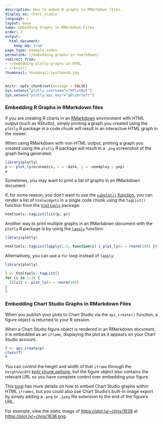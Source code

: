 ```yaml
---
description: How to embed R graphs in RMarkdown files.
display_as: chart_studio
language: r
layout: base
name: Embedding Graphs in RMarkdown Files
order: 3
output:
  html_document:
    keep_md: true
page_type: example_index
permalink: r/embedding-graphs-in-rmarkdown/
redirect_from:
- r/embedding-plotly-graphs-in-HTML
- r/knitr/
thumbnail: thumbnail/ipythonnb.jpg
---
```


```r
knitr::opts_chunk$set(message = FALSE)
Sys.setenv("plotly_username"="RPlotBot")
Sys.setenv("plotly_api_key"="q0lz6r5efr")
```
### Embedding R Graphs in RMarkdown files

If you are creating R charts in an [RMarkdown](http://rmarkdown.rstudio.com/) environment with HTML output (such as RStudio), simply printing a graph you created using the `plotly` R package in a code chunk will result in an interactive HTML graph in the viewer. 

When using RMarkdown with non-HTML output, printing a graph you created using the `plotly` R package will result in a `.png` screenshot of the graph being generated.

```r
library(plotly)
p <- plot_ly(economics, x = ~date, y = ~unemploy / pop)
p
```

Sometimes, you may want to print a _list_ of graphs in an RMarkdown document. 

If, for some reason, you don't want to use the [`subplot()` function](https://plot.ly/r/subplots/), you can render a list of `htmlwidgets` in a single code chunk using the `tagList()` function from the [`htmltools`](https://cran.r-project.org/web/packages/htmltools/index.html) package:

```r
htmltools::tagList(list(p, p))
```

Another way to print multiple graphs in an RMarkdown document with the `plotly` R package is by using the [`lapply`](https://www.rdocumentation.org/packages/base/versions/3.6.2/topics/lapply) function:

```r
library(plotly)

htmltools::tagList(lapply(1:3, function(x) { plot_ly(x = rnorm(10)) }))
```

Alternatively, you can use a `for` loop instead of `lapply`:

```r
library(plotly)

l <- htmltools::tagList()
for (i in 1:3) {
  l[[i]] <- plot_ly(x = rnorm(10))
}
l
```

### Embedding Chart Studio Graphs in RMarkdown Files

When you publish your plots to Chart Studio via the `api_create()` function, a figure object is returned to your R session. 

When a Chart Studio figure object is rendered in an RMarkdown document, it is embedded as an `iframe`, displaying the plot as it appears on your Chart Studio account.

```r
f <- api_create(p)
class(f)
f
```

You can control the height and width of that `iframe` through the `height`/`width` [knitr chunk options](http://yihui.name/knitr/options/), but the figure object also contains the relevant URL so you have complete control over embedding your figure. 

This [post](http://help.plot.ly/embed-graphs-in-websites/) has more details on how to embed Chart Studio graphs within HTML `iframes`, but you could also use Chart Studio's built-in image export by simply adding a `.png` or `.jpeg` file extension to the end of the figure's URL. 

For example, view the static image of <https://plot.ly/~chris/1638> at <https://plot.ly/~chris/1638.png>.
